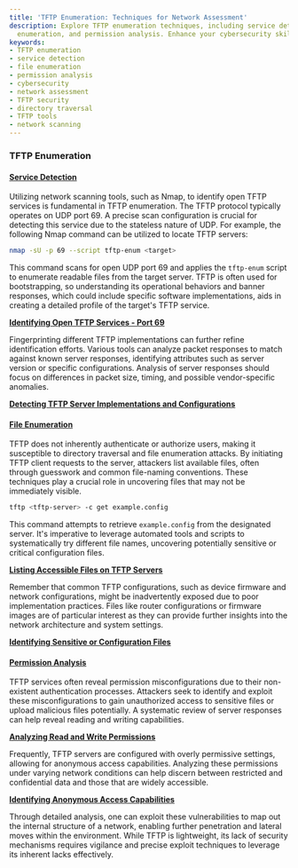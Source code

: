 ```yaml
---
title: 'TFTP Enumeration: Techniques for Network Assessment'
description: Explore TFTP enumeration techniques, including service detection, file
  enumeration, and permission analysis. Enhance your cybersecurity skills!
keywords:
- TFTP enumeration
- service detection
- file enumeration
- permission analysis
- cybersecurity
- network assessment
- TFTP security
- directory traversal
- TFTP tools
- network scanning
---
```


### TFTP Enumeration

#### [Service Detection](offensive/network/enumeration/tftp_enumeration/service_detection)

Utilizing network scanning tools, such as Nmap, to identify open TFTP services is fundamental in TFTP enumeration. The TFTP protocol typically operates on UDP port 69. A precise scan configuration is crucial for detecting this service due to the stateless nature of UDP. For example, the following Nmap command can be utilized to locate TFTP servers:

```bash
nmap -sU -p 69 --script tftp-enum <target>
```

This command scans for open UDP port 69 and applies the `tftp-enum` script to enumerate readable files from the target server. TFTP is often used for bootstrapping, so understanding its operational behaviors and banner responses, which could include specific software implementations, aids in creating a detailed profile of the target's TFTP service.

**[Identifying Open TFTP Services - Port 69](offensive/network/enumeration/tftp_enumeration/service_detection/identifying_open_tftp_services_port_69/)**

Fingerprinting different TFTP implementations can further refine identification efforts. Various tools can analyze packet responses to match against known server responses, identifying attributes such as server version or specific configurations. Analysis of server responses should focus on differences in packet size, timing, and possible vendor-specific anomalies.

**[Detecting TFTP Server Implementations and Configurations](offensive/network/enumeration/tftp_enumeration/service_detection/detecting_tftp_server_implementations_and_configurations/)**

#### [File Enumeration](offensive/network/enumeration/tftp_enumeration/file_enumeration)

TFTP does not inherently authenticate or authorize users, making it susceptible to directory traversal and file enumeration attacks. By initiating TFTP client requests to the server, attackers list available files, often through guesswork and common file-naming conventions. These techniques play a crucial role in uncovering files that may not be immediately visible.

```bash
tftp <tftp-server> -c get example.config
```

This command attempts to retrieve `example.config` from the designated server. It's imperative to leverage automated tools and scripts to systematically try different file names, uncovering potentially sensitive or critical configuration files.

**[Listing Accessible Files on TFTP Servers](offensive/network/enumeration/tftp_enumeration/file_enumeration/listing_accessible_files_on_tftp_servers/)**

Remember that common TFTP configurations, such as device firmware and network configurations, might be inadvertently exposed due to poor implementation practices. Files like router configurations or firmware images are of particular interest as they can provide further insights into the network architecture and system settings.

**[Identifying Sensitive or Configuration Files](offensive/network/enumeration/tftp_enumeration/file_enumeration/identifying_sensitive_or_configuration_files/)**

#### [Permission Analysis](offensive/network/enumeration/tftp_enumeration/permission_analysis)

TFTP services often reveal permission misconfigurations due to their non-existent authentication processes. Attackers seek to identify and exploit these misconfigurations to gain unauthorized access to sensitive files or upload malicious files potentially. A systematic review of server responses can help reveal reading and writing capabilities.

**[Analyzing Read and Write Permissions](offensive/network/enumeration/tftp_enumeration/permission_analysis/analyzing_read_and_write_permissions/)**

Frequently, TFTP servers are configured with overly permissive settings, allowing for anonymous access capabilities. Analyzing these permissions under varying network conditions can help discern between restricted and confidential data and those that are widely accessible.

**[Identifying Anonymous Access Capabilities](offensive/network/enumeration/tftp_enumeration/permission_analysis/identifying_anonymous_access_capabilities/)**

Through detailed analysis, one can exploit these vulnerabilities to map out the internal structure of a network, enabling further penetration and lateral moves within the environment. While TFTP is lightweight, its lack of security mechanisms requires vigilance and precise exploit techniques to leverage its inherent lacks effectively.